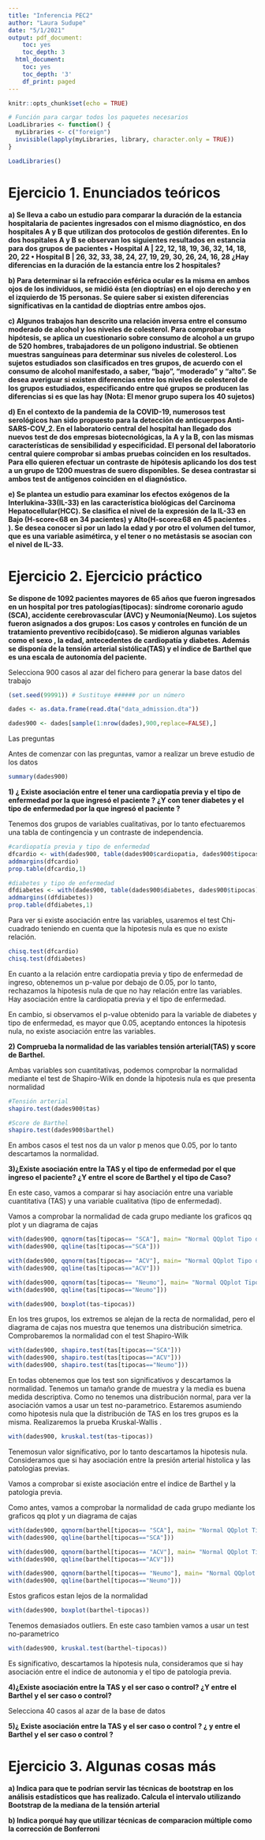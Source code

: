 ```yaml
---
title: "Inferencia PEC2"
author: "Laura Sudupe"
date: "5/1/2021"
output: pdf_document:
    toc: yes
    toc_depth: 3
  html_document:
    toc: yes
    toc_depth: '3'
    df_print: paged
---
```


```r
knitr::opts_chunk$set(echo = TRUE)
```


```r
# Función para cargar todos los paquetes necesarios
LoadLibraries <- function() {
  myLibraries <- c("foreign")
  invisible(lapply(myLibraries, library, character.only = TRUE))
}

LoadLibraries()
```

# Ejercicio 1. Enunciados teóricos

**a) Se lleva a cabo un estudio para comparar la duración de la estancia hospitalaria de pacientes ingresados con el mismo diagnóstico, en dos hospitales A y B que utilizan dos protocolos de gestión diferentes. En lo dos hospitales A y B se observan los siguientes resultados en estancia para dos grupos de pacientes
• Hospital A | 22, 12, 18, 19, 36, 32, 14, 18, 20, 22
• Hospital B | 26, 32, 33, 38, 24, 27, 19, 29, 30, 26, 24, 16, 28
¿Hay diferencias en la duración de la estancia entre los 2 hospitales?**

**b) Para determinar si la refracción esférica ocular es la misma en ambos ojos de los individuos, se midió ésta (en dioptrías) en el ojo derecho y en el izquierdo de 15 personas. Se quiere saber si existen diferencias significativas en la cantidad de dioptrías entre ambos ojos.**


**c) Algunos trabajos han descrito una relación inversa entre el consumo moderado de alcohol y los niveles de colesterol. Para comprobar esta hipótesis, se aplica un cuestionario sobre consumo de alcohol a un grupo de 520 hombres, trabajadores de un
polígono industrial. Se obtienen muestras sanguíneas para determinar sus niveles de
colesterol. Los sujetos estudiados son clasificados en tres grupos, de acuerdo con el consumo de alcohol manifestado, a saber, “bajo”, “moderado” y “alto”. Se desea
averiguar si existen diferencias entre los niveles de colesterol de los grupos estudiados, especificando entre qué grupos se producen las diferencias si es que las hay (Nota: El menor grupo supera los 40 sujetos)**

**d) En el contexto de la pandemia de la COVID-19, numerosos test serológicos han sido propuesto para la detección de anticuerpos Anti-SARS-COV_2. En el laboratorio central del hospital han llegado dos nuevos test de dos empresas biotecnológicas, la A y la B, con las mismas características de sensibilidad y especificidad. El personal del laboratorio central quiere comprobar si ambas pruebas coinciden en los resultados. Para ello quieren efectuar un contraste de hipótesis aplicando los dos test a un grupo de 1200 muestras de suero disponibles. Se desea contrastar si ambos test de antígenos coinciden en el diagnóstico.**


**e) Se plantea un estudio para examinar los efectos exógenos de la Interlukina-33(IL-33) en las característica biológicas del Carcinoma Hepatocellular(HCC). Se clasifica el nivel de la expresión de la IL-33 en Bajo (H-score<68 en 34 pacientes) y Alto(H-score≥68 en 45 pacientes . ). Se desea conocer si por un lado la edad y por otro el volumen del tumor, que es una variable asimétirca, y el tener o no metástasis se asocian con el nivel de IL-33.**


# Ejercicio 2. Ejercicio práctico

**Se dispone de 1092 pacientes mayores de 65 años que fueron ingresados en un hospital por tres patologías(tipocas): síndrome coronario agudo (SCA), accidente cerebrovascular (AVC) y Neumonía(Neumo). Los sujetos fueron asignados a dos grupos: Los casos y controles en función de un tratamiento preventivo recibido(caso). Se midieron algunas variables como el sexo , la edad, antecedentes de cardiopatía y diabetes. Además se disponía de la tensión arterial sistólica(TAS) y el índice de Barthel que es una escala de autonomía del paciente.**

Selecciona 900 casos al azar del fichero para generar la base datos del trabajo
```r
(set.seed(99991)) # Sustituye ###### por un número

dades <- as.data.frame(read.dta("data_admission.dta"))

dades900 <- dades[sample(1:nrow(dades),900,replace=FALSE),]

```

Las preguntas

Antes de comenzar con las preguntas, vamor a realizar un breve estudio de los datos

```r
summary(dades900)
```


**1) ¿ Existe asociación entre el tener una cardiopatía previa y el tipo de enfermedad por la que ingresó el paciente ? ¿Y con tener diabetes y el tipo de enfermedad por la que ingresó el paciente ?**

Tenemos dos grupos de variables cualitativas, por lo tanto efectuaremos una tabla de contingencia y un contraste de independencia. 

```r
#cardiopatía previa y tipo de enfermedad
dfcardio <- with(dades900, table(dades900$cardiopatia, dades900$tipocas))
addmargins(dfcardio)
prop.table(dfcardio,1)
```


```r
#diabetes y tipo de enfermedad
dfdiabetes <- with(dades900, table(dades900$diabetes, dades900$tipocas))
addmargins((dfdiabetes))
prop.table(dfdiabetes,1)
```
Para ver si existe asociación entre las variables, usaremos el test Chi-cuadrado teniendo en cuenta que la hipotesis nula es que no existe relación.

```r
chisq.test(dfcardio)
chisq.test(dfdiabetes)
```
En cuanto a la relación entre cardiopatia previa y tipo de enfermedad de ingreso, obtenemos un p-value por debajo de 0.05, por lo tanto, rechazamos la hipotesis nula de que no hay relación entre las variables. Hay asociación entre la cardiopatia previa y el tipo de enfermedad.

En cambio, si observamos el p-value obtenido para la variable de diabetes y tipo de enfermedad, es mayor que 0.05, aceptando entonces la hipotesis nula, no existe asociación entre las variables.


**2) Comprueba la normalidad de las variables tensión arterial(TAS) y score de Barthel.**

Ambas variables son cuantitativas, podemos comprobar la normalidad mediante el test de Shapiro-Wilk en donde la hipotesis nula es que presenta normalidad
```r
#Tensión arterial
shapiro.test(dades900$tas)

#Score de Barthel
shapiro.test(dades900$barthel)
```
En ambos casos el test nos da un valor p menos que 0.05, por lo tanto descartamos la normalidad.




**3)¿Existe asociación entre la TAS y el tipo de enfermedad por el que ingreso el paciente? ¿Y entre el score de Barthel y el tipo de Caso?**

En este caso, vamos a comparar si hay asociación entre una variable cuantitativa (TAS) y una variable cualitativa (tipo de enfermedad).

Vamos a comprobar la normalidad de cada grupo mediante los graficos qq plot y un diagrama de cajas
```r

with(dades900, qqnorm(tas[tipocas== "SCA"], main= "Normal QQplot Tipo de enfermedad, SCA"))
with(dades900, qqline(tas[tipocas=="SCA"]))

with(dades900, qqnorm(tas[tipocas== "ACV"], main= "Normal QQplot Tipo de enfermedad, ACV"))
with(dades900, qqline(tas[tipocas=="ACV"]))

with(dades900, qqnorm(tas[tipocas== "Neumo"], main= "Normal QQplot Tipo de enfermedad, Neumo"))
with(dades900, qqline(tas[tipocas=="Neumo"]))
```
```r
with(dades900, boxplot(tas~tipocas))

```
En los tres grupos, los extremos se alejan de la recta de normalidad, pero el diagrama de cajas nos muestra que tenemos una distribución simetrica. Comprobaremos la normalidad con el test Shapiro-Wilk
```r
with(dades900, shapiro.test(tas[tipocas=="SCA"]))
with(dades900, shapiro.test(tas[tipocas=="ACV"]))
with(dades900, shapiro.test(tas[tipocas=="Neumo"]))
```
En todas obtenemos que los test son significativos y descartamos la normalidad. Tenemos un tamaño grande de muestra y la media es buena medida descriptiva. Como no tenemos una distribución normal, para ver la asociación vamos a usar un test no-parametrico. Estaremos asumiendo como hipotesis nula que la distribución de TAS en los tres grupos es la misma. Realizaremos la prueba Kruskal-Wallis .
```r
with(dades900, kruskal.test(tas~tipocas))
```
Tenemosun valor significativo, por lo tanto descartamos la hipotesis nula. Consideramos que si hay asociación entre la presión arterial histolica y las patologias previas.

Vamos a comprobar si existe asociación entre el índice de Barthel y la patologia previa.

Como antes, vamos a comprobar la normalidad de cada grupo mediante los graficos qq plot y un diagrama de cajas
```r

with(dades900, qqnorm(barthel[tipocas== "SCA"], main= "Normal QQplot Tipo de enfermedad, SCA"))
with(dades900, qqline(barthel[tipocas=="SCA"]))

with(dades900, qqnorm(barthel[tipocas== "ACV"], main= "Normal QQplot Tipo de enfermedad, ACV"))
with(dades900, qqline(barthel[tipocas=="ACV"]))

with(dades900, qqnorm(barthel[tipocas== "Neumo"], main= "Normal QQplot Tipo de enfermedad, Neumo"))
with(dades900, qqline(barthel[tipocas=="Neumo"]))
```
Estos graficos estan lejos de la normalidad

```r
with(dades900, boxplot(barthel~tipocas))
```
Tenemos demasiados outliers. 
En este caso tambien vamos a usar un test no-parametrico 
```r
with(dades900, kruskal.test(barthel~tipocas))
```
Es significativo, descartamos la hipotesis nula, consideramos que si hay asociación entre el indice de autonomia y el tipo de patologia previa.


**4)¿Existe asociación entre la TAS y el ser caso o control? ¿Y entre el Barthel y el ser caso o control?**










Selecciona 40 casos al azar de la base de datos

**5)¿ Existe asociación entre la TAS y el ser caso o control ? ¿ y entre el Barthel y el ser caso o control ?**






# Ejercicio 3. Algunas cosas más

**a) Indica para que te podrían servir las técnicas de bootstrap en los análisis estadísticos que has realizado. Calcula el intervalo utilizando Bootstrap de la mediana de la tensión arterial**


**b) Indica porqué hay que utilizar técnicas de comparacion múltiple como la corrección de Bonferroni**



















